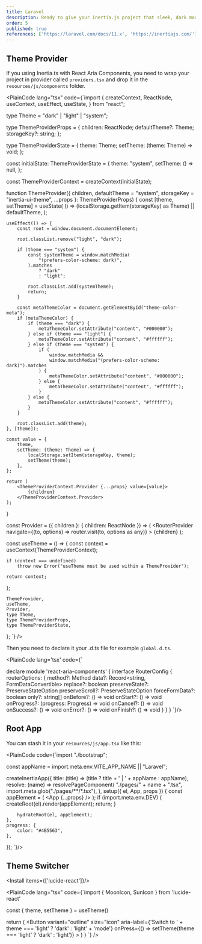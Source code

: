 ```yaml
---
title: Laravel
description: Ready to give your Inertia.js project that sleek, dark mode look? Check out this guide and get your app looking smooth and stylish in the dark.
order: 5
published: true
references: ['https://laravel.com/docs/11.x', 'https://inertiajs.com/']
---
```


## Theme Provider

If you using Inertia.ts with React Aria Components, you need to wrap your project in provider called `providers.tsx` and drop it in the `resources/js/components` folder.

<PlainCode lang="tsx" code={`import {
    createContext,
    ReactNode,
    useContext,
    useEffect,
    useState,
} from "react";

type Theme = "dark" | "light" | "system";

type ThemeProviderProps = {
    children: ReactNode;
    defaultTheme?: Theme;
    storageKey?: string;
};

type ThemeProviderState = {
    theme: Theme;
    setTheme: (theme: Theme) => void;
};

const initialState: ThemeProviderState = {
    theme: "system",
    setTheme: () => null,
};

const ThemeProviderContext = createContext<ThemeProviderState>(initialState);

function ThemeProvider({
    children,
    defaultTheme = "system",
    storageKey = "inertia-ui-theme",
    ...props
}: ThemeProviderProps) {
    const [theme, setTheme] = useState<Theme>(
        () => (localStorage.getItem(storageKey) as Theme) || defaultTheme,
    );

    useEffect(() => {
        const root = window.document.documentElement;

        root.classList.remove("light", "dark");

        if (theme === "system") {
            const systemTheme = window.matchMedia(
                "(prefers-color-scheme: dark)",
            ).matches
                ? "dark"
                : "light";

            root.classList.add(systemTheme);
            return;
        }

        const metaThemeColor = document.getElementById("theme-color-meta");
        if (metaThemeColor) {
            if (theme === "dark") {
                metaThemeColor.setAttribute("content", "#000000");
            } else if (theme === "light") {
                metaThemeColor.setAttribute("content", "#ffffff");
            } else if (theme === "system") {
                if (
                    window.matchMedia &&
                    window.matchMedia("(prefers-color-scheme: dark)").matches
                ) {
                    metaThemeColor.setAttribute("content", "#000000");
                } else {
                    metaThemeColor.setAttribute("content", "#ffffff");
                }
            } else {
                metaThemeColor.setAttribute("content", "#ffffff");
            }
        }

        root.classList.add(theme);
    }, [theme]);

    const value = {
        theme,
        setTheme: (theme: Theme) => {
            localStorage.setItem(storageKey, theme);
            setTheme(theme);
        },
    };

    return (
        <ThemeProviderContext.Provider {...props} value={value}>
            {children}
        </ThemeProviderContext.Provider>
    );
}

const Provider = ({ children }: { children: ReactNode }) => (
    <RouterProvider
        navigate={(to, options) => router.visit(to, options as any)}
    >
        <ThemeProvider defaultTheme="system" storageKey="vite-theme">
            {children}
        </ThemeProvider>
    </RouterProvider>
);

const useTheme = () => {
    const context = useContext(ThemeProviderContext);

    if (context === undefined)
        throw new Error("useTheme must be used within a ThemeProvider");

    return context;
};

    ThemeProvider,
    useTheme,
    Provider,
    type Theme,
    type ThemeProviderProps,
    type ThemeProviderState,
};
`} />

Then you need to declare it your .d.ts file for example `global.d.ts`.

<PlainCode lang='tsx' code={`

declare module 'react-aria-components' {
    interface RouterConfig {
        routerOptions: {
            method?: Method
            data?: Record<string, FormDataConvertible>
            replace?: boolean
            preserveState?: PreserveStateOption
            preserveScroll?: PreserveStateOption
            forceFormData?: boolean
            only?: string[]
            onBefore?: () => void
            onStart?: () => void
            onProgress?: (progress: Progress) => void
            onCancel?: () => void
            onSuccess?: () => void
            onError?: () => void
            onFinish?: () => void
        }
    }
}
`}/>

## Root App
You can stash it in your `resources/js/app.tsx` like this:

<PlainCode code={`import "./bootstrap";


const appName = import.meta.env.VITE_APP_NAME || "Laravel";

createInertiaApp({
    title: (title) => (title ? title + ' | ' + appName : appName),
    resolve: (name) =>
        resolvePageComponent(
            "./pages/" + name + ".tsx",
            import.meta.glob("./pages/**/*.tsx"),
        ),
    setup({ el, App, props }) {
        const appElement = (
            <Provider>
                <App {...props} />
            </Provider>
        );
        if (import.meta.env.DEV) {
            createRoot(el).render(appElement);
            return;
        }

        hydrateRoot(el, appElement);
    },
    progress: {
        color: "#4B5563",
    },
});
`}/>

## Theme Switcher
<Install items={['lucide-react']}/>

<PlainCode lang="tsx" code={`import { MoonIcon, SunIcon } from 'lucide-react'

  const { theme, setTheme } = useTheme()

  return (
    <Button
       variant="outline"
       size="icon"
       aria-label={'Switch to ' + theme === 'light' ? 'dark' : 'light' + 'mode'}
       onPress={() => setTheme(theme === 'light' ? 'dark' : 'light')}
    >
       <SunIcon className="h-[1.2rem] w-[1.2rem] rotate-0 scale-100 transition-all dark:-rotate-90 dark:scale-0"/>
       <MoonIcon className="absolute h-[1.2rem] w-[1.2rem] rotate-90 scale-0 transition-all dark:rotate-0 dark:scale-100"/>
    </Button>
  )
}
`} />
